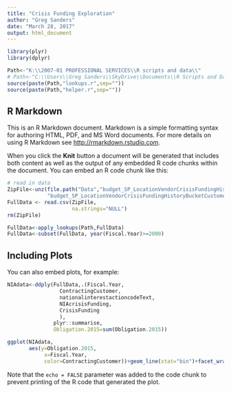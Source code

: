 ```yaml
---
title: "Crisis Funding Exploration"
author: "Greg Sanders"
date: "March 28, 2017"
output: html_document
---
```


```r

library(plyr)
library(dplyr)

Path<-"K:\\2007-01 PROFESSIONAL SERVICES\\R scripts and data\\"
# Path<-"C:\\Users\\Greg Sanders\\SkyDrive\\Documents\\R Scripts and Data SkyDrive\\"
source(paste(Path,"lookups.r",sep=""))
source(paste(Path,"helper.r",sep=""))

```

## R Markdown

This is an R Markdown document. Markdown is a simple formatting syntax for authoring HTML, PDF, and MS Word documents. For more details on using R Markdown see <http://rmarkdown.rstudio.com>.

When you click the **Knit** button a document will be generated that includes both content as well as the output of any embedded R code chunks within the document. You can embed an R code chunk like this:

```r
# read in data    
ZipFile<-unz(file.path("Data","budget_SP_LocationVendorCrisisFundingHistoryBucketCustomer.zip"),
             "budget_SP_LocationVendorCrisisFundingHistoryBucketCustomer.csv")
FullData <- read.csv(ZipFile,
                     na.strings="NULL")
rm(ZipFile)

FullData<-apply_lookups(Path,FullData)
FullData<-subset(FullData, year(Fiscal.Year)>=2000)


```

## Including Plots

You can also embed plots, for example:

```r

NIAdata<-ddply(FullData,.(Fiscal.Year,
                 ContractingCustomer,
                 nationalinterestactioncodeText,
                 NIAcrisisFunding,
                 CrisisFunding
                 ),
               plyr::summarise,
               Obligation.2015=sum(Obligation.2015))

ggplot(NIAdata,
       aes(y=Obligation.2015,
            x=Fiscal.Year,
            color=ContractingCustomer))+geom_line(stat="bin")+facet_wrap( ~ NIAcrisisFunding)


```

Note that the `echo = FALSE` parameter was added to the code chunk to prevent printing of the R code that generated the plot.
